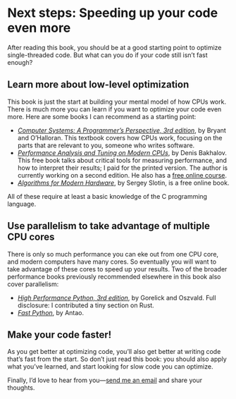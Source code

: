 # Next steps: Speeding up your code even more

After reading this book, you should be at a good starting point to optimize single-threaded code.
But what can you do if your code still isn't fast enough?

## Learn more about low-level optimization

This book is just the start at building your mental model of how CPUs work.
There is much more you can learn if you want to optimize your code even more.
Here are some books I can recommend as a starting point:

* [_Computer Systems: A Programmer's Perspective, 3rd edition_](https://csapp.cs.cmu.edu/), by Bryant and O'Halloran.
  This textbook covers how CPUs work, focusing on the parts that are relevant to you, someone who writes software.
* [_Performance Analysis and Tuning on Modern CPUs_](https://book.easyperf.net/perf_book), by Denis Bakhalov.
  This free book talks about critical tools for measuring performance, and how to interpret their results; I paid for the printed version.
  The author is currently working on a second edition.
  He also has a [free online course](https://github.com/dendibakh/perf-ninja).
* [_Algorithms for Modern Hardware_](https://en.algorithmica.org/hpc/), by Sergey Slotin, is a free online book.

All of these require at least a basic knowledge of the C programming language.

## Use parallelism to take advantage of multiple CPU cores

There is only so much performance you can eke out from one CPU core, and modern computers have many cores.
So eventually you will want to take advantage of these cores to speed up your results.
Two of the broader performance books previously recommended elsewhere in this book also cover parallelism:

* [_High Performance Python, 3rd edition_](https://www.oreilly.com/library/view/high-performance-python/9781098165956/), by Gorelick and Oszvald.
  Full disclosure: I contributed a tiny section on Rust.
* [_Fast Python_](https://www.manning.com/books/fast-python), by Antao.

## Make your code faster!

As you get better at optimizing code, you'll also get better at writing code that's fast from the start.
So don't just read this book: you should also apply what you've learned, and start looking for slow code you can optimize.

Finally, I'd love to hear from you—[send me an email](mailto:itamar@pythonspeed.com) and share your thoughts.
